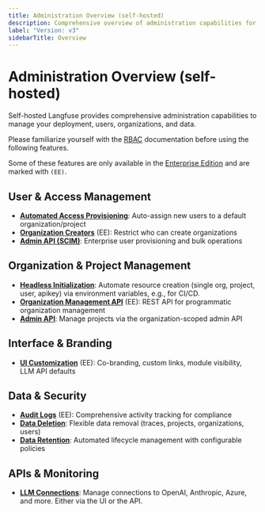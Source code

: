 ```yaml
---
title: Administration Overview (self-hosted)
description: Comprehensive overview of administration capabilities for self-hosted Langfuse deployments.
label: "Version: v3"
sidebarTitle: Overview
---
```


# Administration Overview (self-hosted)

Self-hosted Langfuse provides comprehensive administration capabilities to manage your deployment, users, organizations, and data.

<Callout type="info">

Please familiarize yourself with the [RBAC](/docs/administration/rbac) documentation before using the following features.

</Callout>

Some of these features are only available in the [Enterprise Edition](/pricing-self-hosted) and are marked with `(EE)`.

## User & Access Management

- **[Automated Access Provisioning](/self-hosting/administration/automated-access-provisioning)**: Auto-assign new users to a default organization/project
- **[Organization Creators](/self-hosting/administration/organization-creators)** (EE): Restrict who can create organizations
- **[Admin API (SCIM)](/docs/administration/scim-and-org-api)**: Enterprise user provisioning and bulk operations

## Organization & Project Management

- **[Headless Initialization](/self-hosting/administration/headless-initialization)**: Automate resource creation (single org, project, user, apikey) via environment variables, e.g., for CI/CD.
- **[Organization Management API](/self-hosting/administration/organization-management-api)** (EE): REST API for programmatic organization management
- **[Admin API](/docs/administration/scim-and-org-api)**: Manage projects via the organization-scoped admin API

## Interface & Branding

- **[UI Customization](/self-hosting/administration/ui-customization)** (EE): Co-branding, custom links, module visibility, LLM API defaults

## Data & Security

- **[Audit Logs](/docs/administration/audit-logs)** (EE): Comprehensive activity tracking for compliance
- **[Data Deletion](/docs/administration/data-deletion)**: Flexible data removal (traces, projects, organizations, users)
- **[Data Retention](/docs/administration/data-retention)**: Automated lifecycle management with configurable policies

## APIs & Monitoring

- **[LLM Connections](/docs/administration/llm-connection)**: Manage connections to OpenAI, Anthropic, Azure, and more. Either via the UI or the API.
